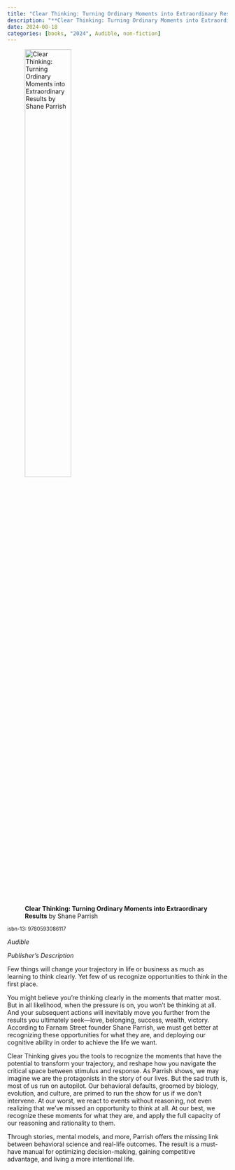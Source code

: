 ```yaml
---
title: "Clear Thinking: Turning Ordinary Moments into Extraordinary Results"
description: "**Clear Thinking: Turning Ordinary Moments into Extraordinary Results** by Shane Parrish"
date: 2024-08-18
categories: [books, "2024", Audible, non-fiction]
---
```

![**Clear Thinking: Turning Ordinary Moments into Extraordinary Results** by Shane Parrish](clear_thinking.jpg){width=50%}

<sup>isbn-13: 9780593086117</sup>

*Audible*

*Publisher's Description*

Few things will change your trajectory in life or business as much as learning to think clearly. Yet few of us recognize opportunities to think in the first place.

You might believe you’re thinking clearly in the moments that matter most. But in all likelihood, when the pressure is on, you won’t be thinking at all. And your subsequent actions will inevitably move you further from the results you ultimately seek—love, belonging, success, wealth, victory. According to Farnam Street founder Shane Parrish, we must get better at recognizing these opportunities for what they are, and deploying our cognitive ability in order to achieve the life we want.

Clear Thinking gives you the tools to recognize the moments that have the potential to transform your trajectory, and reshape how you navigate the critical space between stimulus and response. As Parrish shows, we may imagine we are the protagonists in the story of our lives. But the sad truth is, most of us run on autopilot. Our behavioral defaults, groomed by biology, evolution, and culture, are primed to run the show for us if we don’t intervene. At our worst, we react to events without reasoning, not even realizing that we’ve missed an opportunity to think at all. At our best, we recognize these moments for what they are, and apply the full capacity of our reasoning and rationality to them.

Through stories, mental models, and more, Parrish offers the missing link between behavioral science and real-life outcomes. The result is a must-have manual for optimizing decision-making, gaining competitive advantage, and living a more intentional life.
